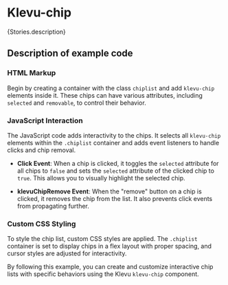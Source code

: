 
<Meta of={Stories} />

# Klevu-chip

<Markdown>{Stories.description}</Markdown>

## Description of example code

### HTML Markup

Begin by creating a container with the class `chiplist` and add `klevu-chip` elements inside it. These chips can have various attributes, including `selected` and `removable`, to control their behavior.

### JavaScript Interaction

The JavaScript code adds interactivity to the chips. It selects all `klevu-chip` elements within the `.chiplist` container and adds event listeners to handle clicks and chip removal.

- **Click Event**: When a chip is clicked, it toggles the `selected` attribute for all chips to `false` and sets the `selected` attribute of the clicked chip to `true`. This allows you to visually highlight the selected chip.

- **klevuChipRemove Event**: When the "remove" button on a chip is clicked, it removes the chip from the list. It also prevents click events from propagating further.

### Custom CSS Styling

To style the chip list, custom CSS styles are applied. The `.chiplist` container is set to display chips in a flex layout with proper spacing, and cursor styles are adjusted for interactivity.

By following this example, you can create and customize interactive chip lists with specific behaviors using the Klevu `klevu-chip` component.

<Canvas of={Stories.Chip} />

<Controls />

<KlevuAutoDocs of={Stories} />
